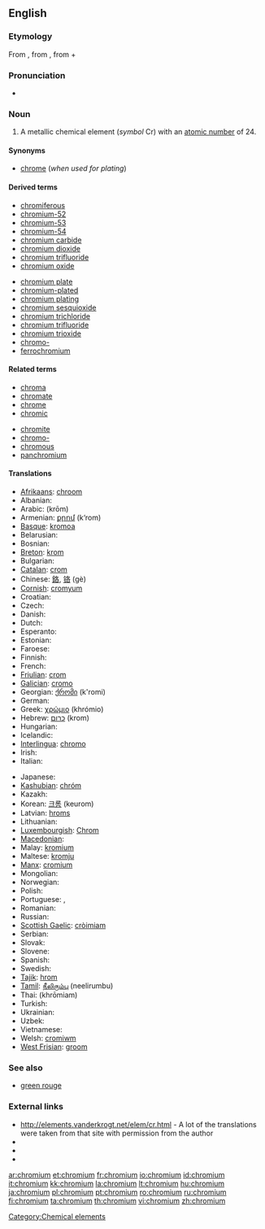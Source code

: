==English==

{{elements|Cr|vanadium|V|manganese|Mn}}

===Etymology===
From {{etyl|NL.}}, from {{etyl|fr|en}} {{term|chrome||lang=fr}}, from {{etyl|grc|en}} {{term|χρῶμα|sc=polytonic|tr=khrōma||color|lang=grc}} + {{term|-ium}}

===Pronunciation===
* {{audio|en-us-chromium.ogg|Audio (US)}}

===Noun===
{{en-noun|-}}
{{wikipedia}}

# A metallic chemical element (''symbol'' Cr) with an [[atomic number]] of 24.

====Synonyms====
* [[chrome]] (''when used for plating'')

====Derived terms====
{{top2}}
* [[chromiferous]]
* [[chromium-52]]
* [[chromium-53]]
* [[chromium-54]]
* [[chromium carbide]]
* [[chromium dioxide]]
* [[chromium trifluoride]]
* [[chromium oxide]]
{{mid2}}
* [[chromium plate]]
* [[chromium-plated]]
* [[chromium plating]]
* [[chromium sesquioxide]]
* [[chromium trichloride]]
* [[chromium trifluoride]]
* [[chromium trioxide]]
* [[chromo-]]
* [[ferrochromium]]
{{bottom}}

====Related terms====
{{top2}}
* [[chroma]]
* [[chromate]]
* [[chrome]]
* [[chromic]]
{{mid2}}
* [[chromite]]
* [[chromo-]]
* [[chromous]]
* [[panchromium]]
{{bottom}}

====Translations====
{{trans-top|chemical element}}
* [[Afrikaans]]: [[chroom]]
* Albanian: {{t-|sq|krom|xs=Albanian}}
* Arabic: {{Arab|[[كروم]]}} (krōm) {{m}}
* Armenian: [[քրոմ]] (k‘rom)
* [[Basque]]: [[kromoa]]
* Belarusian: {{t-|be|хром|m|tr=khrom|xs=Belarusian}}
* Bosnian: {{t-|bs|hrom}}
* [[Breton]]: [[krom]] {{m}}
* Bulgarian: {{t+|bg|хром|m|tr=khrom}}
* [[Catalan]]: [[crom]]
* Chinese: [[鉻]], [[铬]] (gè)
* [[Cornish]]: [[cromyum]]
* Croatian: {{t-|hr|krom}}
* Czech: {{t+|cs|chrom}}
* Danish: {{t-|da|krom}}
* Dutch: {{t+|nl|chroom|n}}
* Esperanto: {{t+|eo|kromo|xs=Esperanto}}
* Estonian: {{t-|et|kroom}}
* Faroese: {{t-|fo|krom|xs=Faroese}}
* Finnish: {{t+|fi|kromi}}
* French: {{t+|fr|chrome|m}}
* [[Friulian]]: [[crom]]
* [[Galician]]: [[cromo]]
* Georgian: [[ქრომი]] (k'romi)
* German: {{t+|de|Chrom|n}}
* Greek: [[χρώμιο]] (khrómio) {{n}}
* Hebrew: [[כרום]] (krom)
* Hungarian: {{t+|hu|króm}}
* Icelandic: {{t+|is|króm}}
* [[Interlingua]]: [[chromo]]
* Irish: {{t+|ga|cróimiam|xs=Irish}}
* Italian: {{t+|it|cromo|m}}
{{trans-mid}}
* Japanese: {{t+|ja|クロム|tr=kuromu}}
* [[Kashubian]]: [[chróm]]
* Kazakh: {{t-|kk|хром|tr=khrom|sc=Cyrl|xs=Kazakh}}
* Korean: [[크롬]] (keurom)
* Latvian: [[hroms]]
* Lithuanian: {{t+|lt|chromas|xs=Lithuanian}}
* [[Luxembourgish]]: [[Chrom]]
* [[Macedonian]]: {{t-|mk|хром|m|tr=hrom}}
* Malay: [[kromium]]
* Maltese: [[kromju]]
* [[Manx]]: [[cromium]]
* Mongolian: {{t-|mn|хром|tr=khrom|sc=Cyrl|xs=Mongolian}}
* Norwegian: {{t+|no|krom}}
* Polish: {{t+|pl|chrom|m}}
* Portuguese: {{t+|pt|cromo|m}}, {{t+|pt|crómio|m}}
* Romanian: {{t+|ro|crom|n}}
* Russian: {{t+|ru|хром|m|tr=khrom}}
* [[Scottish Gaelic]]: [[cròimiam]]
* Serbian: {{t-|sr|хром|m|tr=hrom|sc=Cyrl}}
* Slovak: {{t-|sk|chróm}}
* Slovene: {{t+|sl|krom}}
* Spanish: {{t+|es|cromo|m}}
* Swedish: {{t+|sv|krom|n}}
* [[Tajik]]: [[hrom]]
* [[Tamil]]: [[நீலிரும்பு]] (neelirumbu)
* Thai: {{Thai|[[โครเมียม]]}} (khrōmiam)
* Turkish: {{t+|tr|krom}}
* Ukrainian: {{t-|uk|хром|m|tr=khrom|xs=Ukrainian}}
* Uzbek: {{t-|uz|хром|tr=khrom|sc=Cyrl|xs=Uzbek}}
* Vietnamese: {{t-|vi|crom|xs=Vietnamese}}
* Welsh: [[cromiwm]]
* [[West Frisian]]: [[groom]]
{{trans-bottom}}

===See also===
* [[green rouge]]

===External links===
* http://elements.vanderkrogt.net/elem/cr.html - A lot of the translations were taken from that site with permission from the author
* {{R:Webster 1913}}
* {{R:Century 1911}}
* {{R:OneLook}}

[[Category:Chemical elements]]

[[ar:chromium]]
[[et:chromium]]
[[fr:chromium]]
[[io:chromium]]
[[id:chromium]]
[[it:chromium]]
[[kk:chromium]]
[[la:chromium]]
[[lt:chromium]]
[[hu:chromium]]
[[ja:chromium]]
[[pl:chromium]]
[[pt:chromium]]
[[ro:chromium]]
[[ru:chromium]]
[[fi:chromium]]
[[ta:chromium]]
[[th:chromium]]
[[vi:chromium]]
[[zh:chromium]]